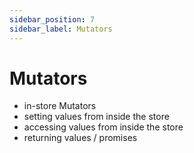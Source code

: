 ```yaml
---
sidebar_position: 7
sidebar_label: Mutators
---
```


# Mutators

- in-store Mutators
- setting values from inside the store
- accessing values from inside the store
- returning values / promises